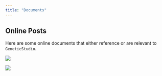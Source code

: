 ```yaml
---
title: "Documents"
---
```


## Online Posts

Here are some online documents that either reference or are relevant to `GeneticStudio`.

[![](./media/2024Tools.png)](https://medium.com/@rodneydyer/2024-a-year-for-tool-deployment-6b8149e19854)

[![](./media/irreversability.png)](https://medium.com/@rodneydyer/irreversibility-of-structure-diversity-statistics-8d74c73f7675)
